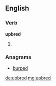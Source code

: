 ==English==

===Verb===
'''upbred'''

# {{past of|upbreed}}

===Anagrams===
* [[burped#English|burped]]

[[de:upbred]]
[[mg:upbred]]